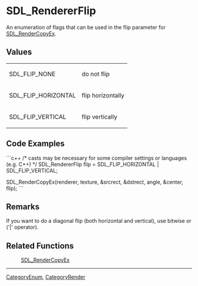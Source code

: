 <!-- pragma section-numbers off -->
<!-- pragma camelcase off -->

= SDL_RendererFlip =
An enumeration of flags that can be used in the flip parameter for [[SDL_RenderCopyEx]].


== Values ==
{|
|SDL_FLIP_NONE
|do not flip
|-
|SDL_FLIP_HORIZONTAL
|flip horizontally
|-
|SDL_FLIP_VERTICAL
|flip vertically
|}


== Code Examples ==
```c++
/* casts may be necessary for some compiler settings or languages (e.g. C++) */
SDL_RendererFlip flip = SDL_FLIP_HORIZONTAL | SDL_FLIP_VERTICAL;

SDL_RenderCopyEx(renderer, texture, &srcrect, &dstrect, angle, &center, flip);
```

== Remarks ==
If you want to do a diagonal flip (both horizontal and vertical), use bitwise or ('|' operator).

== Related Functions ==
:[[SDL_RenderCopyEx]]

----
[[CategoryEnum]], [[CategoryRender]]
